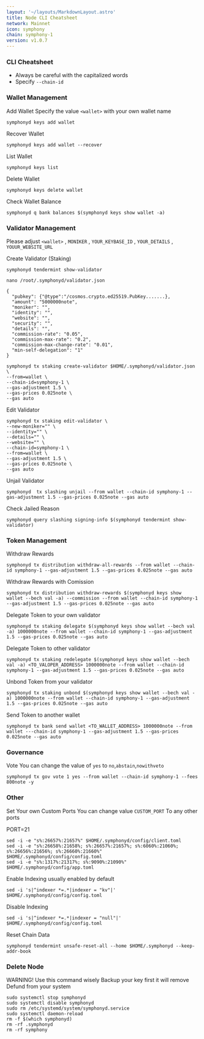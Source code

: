 ```yaml
---
layout: '~/layouts/MarkdownLayout.astro'
title: Node CLI Cheatsheet
network: Mainnet
icon: symphony
chain: symphony-1
version: v1.0.7
---
```


### CLI Cheatsheet

- Always be careful with the capitalized words
- Specify `--chain-id`

### Wallet Management

Add Wallet
Specify the value `<wallet>` with your own wallet name

```
symphonyd keys add wallet
```

Recover Wallet
```
symphonyd keys add wallet --recover
```

List Wallet
```
symphonyd keys list
```

Delete Wallet
```
symphonyd keys delete wallet
```

Check Wallet Balance
```
symphonyd q bank balances $(symphonyd keys show wallet -a)
```

### Validator Management

Please adjust `<wallet>` , `MONIKER` , `YOUR_KEYBASE_ID` , `YOUR_DETAILS` , `YOUUR_WEBSITE_URL`

Create Validator (Staking)

```
symphonyd tendermint show-validator
```
```
nano /root/.symphonyd/validator.json
```
```
{
  "pubkey": {"@type":"/cosmos.crypto.ed25519.PubKey.......},
  "amount": "5000000note",
  "moniker": "",
  "identity": "",
  "website": "",
  "security": "",
  "details": "",
  "commission-rate": "0.05",
  "commission-max-rate": "0.2",
  "commission-max-change-rate": "0.01",
  "min-self-delegation": "1"
}
```
```
symphonyd tx staking create-validator $HOME/.symphonyd/validator.json \
--from=wallet \
--chain-id=symphony-1 \
--gas-adjustment 1.5 \
--gas-prices 0.025note \
--gas auto
```

Edit Validator
```
symphonyd tx staking edit-validator \
--new-moniker="" \
--identity="" \
--details="" \
--website="" \
--chain-id=symphony-1 \
--from=wallet \
--gas-adjustment 1.5 \
--gas-prices 0.025note \
--gas auto
```


Unjail Validator
```
symphonyd  tx slashing unjail --from wallet --chain-id symphony-1 --gas-adjustment 1.5 --gas-prices 0.025note --gas auto
```

Check Jailed Reason
```
symphonyd query slashing signing-info $(symphonyd tendermint show-validator)
```

### Token Management

Withdraw Rewards
```
symphonyd tx distribution withdraw-all-rewards --from wallet --chain-id symphony-1 --gas-adjustment 1.5 --gas-prices 0.025note --gas auto
```

Withdraw Rewards with Comission
```
symphonyd tx distribution withdraw-rewards $(symphonyd keys show wallet --bech val -a) --commission --from wallet --chain-id symphony-1 --gas-adjustment 1.5 --gas-prices 0.025note --gas auto
```

Delegate Token to your own validator
```
symphonyd tx staking delegate $(symphonyd keys show wallet --bech val -a) 1000000note --from wallet --chain-id symphony-1 --gas-adjustment 1.5 --gas-prices 0.025note --gas auto
```

Delegate Token to other validator
```
symphonyd tx staking redelegate $(symphonyd keys show wallet --bech val -a) <TO_VALOPER_ADDRESS> 1000000note --from wallet --chain-id symphony-1 --gas-adjustment 1.5 --gas-prices 0.025note --gas auto
```

Unbond Token from your validator
```
symphonyd tx staking unbond $(symphonyd keys show wallet --bech val -a) 1000000note --from wallet --chain-id symphony-1 --gas-adjustment 1.5 --gas-prices 0.025note --gas auto
```

Send Token to another wallet
```
symphonyd tx bank send wallet <TO_WALLET_ADDRESS> 1000000note --from wallet ---chain-id symphony-1 --gas-adjustment 1.5 --gas-prices 0.025note --gas auto
```

### Governance 

Vote
You can change the value of `yes` to `no`,`abstain`,`nowithveto`

```
symphonyd tx gov vote 1 yes --from wallet --chain-id symphony-1 --fees 800note -y
```

### Other

Set Your own Custom Ports
You can change value `CUSTOM_PORT` To any other ports

PORT=21
```
sed -i -e "s%:26657%:21657%" $HOME/.symphonyd/config/client.toml
sed -i -e "s%:26658%:21658%; s%:26657%:21657%; s%:6060%:21060%; s%:26656%:21656%; s%:26660%:21660%" $HOME/.symphonyd/config/config.toml
sed -i -e "s%:1317%:21317%; s%:9090%:21090%" $HOME/.symphonyd/config/app.toml
```

Enable Indexing usually enabled by default
```
sed -i 's|^indexer *=.*|indexer = "kv"|' $HOME/.symphonyd/config/config.toml
```

Disable Indexing
```
sed -i 's|^indexer *=.*|indexer = "null"|' $HOME/.symphonyd/config/config.toml
```

Reset Chain Data
```
symphonyd tendermint unsafe-reset-all --home $HOME/.symphonyd --keep-addr-book
```

### Delete Node

WARNING! Use this command wisely 
Backup your key first it will remove Defund from your system

```
sudo systemctl stop symphonyd
sudo systemctl disable symphonyd
sudo rm /etc/systemd/system/symphonyd.service
sudo systemctl daemon-reload
rm -f $(which symphonyd)
rm -rf .symphonyd
rm -rf symphony
```
